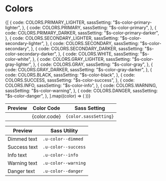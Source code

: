 
<Meta title="Settings|Colors" />

# Colors

<Preview>
  <Story name="default">
    <Table>
      <thead>
        <tr>
          <th>Preview</th>
          <th>Color Code</th>
          <th>Sass Setting</th>
        </tr>
      </thead>
      <tbody>
        {[
          {
            code: COLORS.PRIMARY_LIGHTER,
            sassSetting: "$s-color-primary-lighter",
          },
          {
            code: COLORS.PRIMARY,
            sassSetting: "$s-color-primary",
          },
          {
            code: COLORS.PRIMARY_DARKER,
            sassSetting: "$s-color-primary-darker",
          },
          {
            code: COLORS.SECONDARY_LIGHTER,
            sassSetting: "$s-color-secondary-lighter",
          },
          {
            code: COLORS.SECONDARY,
            sassSetting: "$s-color-secondary",
          },
          {
            code: COLORS.SECONDARY_DARKER,
            sassSetting: "$s-color-secondary-darker",
          },
          {
            code: COLORS.WHITE,
            sassSetting: "$s-color-white",
          },
          {
            code: COLORS.GRAY_LIGHTER,
            sassSetting: "$s-color-gray-lighter",
          },
          {
            code: COLORS.GRAY,
            sassSetting: "$s-color-gray",
          },
          {
            code: COLORS.GRAY_DARKER,
            sassSetting: "$s-color-gray-darker",
          },
          {
            code: COLORS.BLACK,
            sassSetting: "$s-color-black",
          },
          {
            code: COLORS.SUCCESS,
            sassSetting: "$s-color-success",
          },
          {
            code: COLORS.INFO,
            sassSetting: "$s-color-info",
          },
          {
            code: COLORS.WARNING,
            sassSetting: "$s-color-warning",
          },
          {
            code: COLORS.DANGER,
            sassSetting: "$s-color-danger",
          },
        ].map((color) => (
          <tr>
            <td>
              <span
                className="storybook-swatch"
                style={{ backgroundColor: color.code }}
              ></span>
            </td>
            <td>{color.code}</td>
            <td>
              <code className="u-select--all">{color.sassSetting}</code>
            </td>
          </tr>
        ))}
      </tbody>
    </Table>
  </Story>
</Preview>

<Preview>
  <Story name="Text">
    <Table>
      <thead>
        <tr>
          <th>Preview</th>
          <th>Sass Utility</th>
        </tr>
      </thead>
      <tbody>
        <tr>
          <td>
            <span className="u-color--dimmed">Dimmed text</span>
          </td>
          <td>
            <code className="u-select--all">.u-color--dimmed</code>
          </td>
        </tr>
        <tr>
          <td>
            <span className="u-color--success">Success text</span>
          </td>
          <td>
            <code className="u-select--all">.u-color--success</code>
          </td>
        </tr>
        <tr>
          <td>
            <span className="u-color--info">Info text</span>
          </td>
          <td>
            <code className="u-select--all">.u-color--info</code>
          </td>
        </tr>
        <tr>
          <td>
            <span className="u-color--warning">Warning text</span>
          </td>
          <td>
            <code className="u-select--all">.u-color--warning</code>
          </td>
        </tr>
        <tr>
          <td>
            <span className="u-color--danger">Danger text</span>
          </td>
          <td>
            <code className="u-select--all">.u-color--danger</code>
          </td>
        </tr>
      </tbody>
    </Table>
  </Story>
</Preview>
